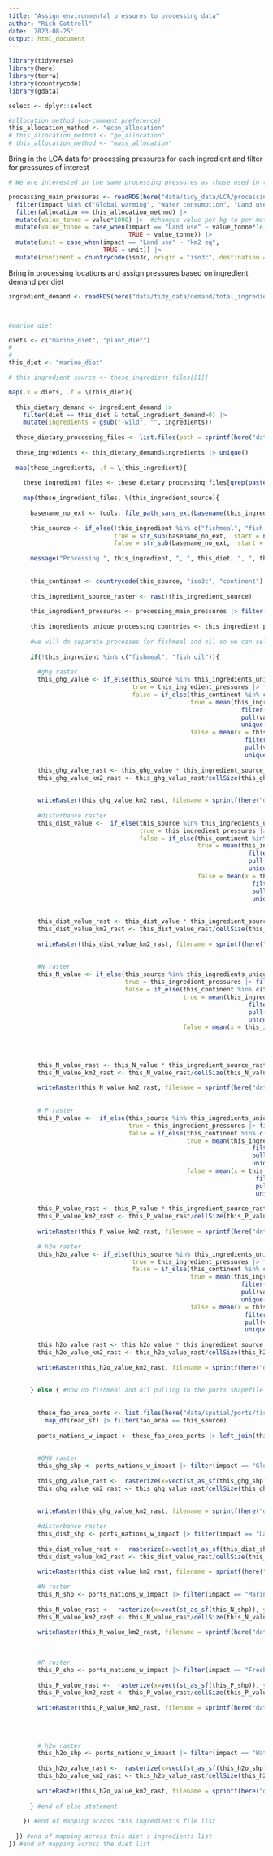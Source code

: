 ```yaml
---
title: "Assign environmental pressures to processing data"
author: "Rich Cottrell"
date: '2023-08-25'
output: html_document
---
```



```r

library(tidyverse)
library(here)
library(terra)
library(countrycode)
library(gdata)

select <- dplyr::select

#allocation method (un-comment preference)
this_allocation_method <- "econ_allocation"
# this_allocation_method <- "ge_allocation"
# this_allocation_method <- "mass_allocation"


```


Bring in the LCA data for processing pressures for each ingredient and filter for pressures of interest

```r
# We are interested in the same processing pressures as those used in the crops data and we want data based on our chosen allocation factor

processing_main_pressures <- readRDS(here("data/tidy_data/LCA/processing_LCA.rds")) |> 
  filter(impact %in% c("Global warming", "Water consumption", "Land use", "Freshwater eutrophication", "Marine eutrophication")) |> 
  filter(allocation == this_allocation_method) |> 
  mutate(value_tonne = value*1000) |>  #changes value per kg to per metric tonne
  mutate(value_tonne = case_when(impact == "Land use" ~ value_tonne*1e-6,
                                 TRUE ~ value_tonne)) |>
  mutate(unit = case_when(impact == "Land use" ~ "km2 eq",
                          TRUE ~ unit)) |> 
  mutate(continent = countrycode(iso3c, origin = "iso3c", destination = "continent", warn = TRUE))

```


Bring in processing locations and assign pressures based on ingredient demand per diet

```r

ingredient_demand <- readRDS(here("data/tidy_data/demand/total_ingredient_demand.rds"))



#marine diet

diets <- c("marine_diet", "plant_diet")
# 
# 
this_diet <- "marine_diet"

# this_ingredient_source <- these_ingredient_files[[1]]

map(.x = diets, .f = \(this_diet){
  
  this_dietary_demand <- ingredient_demand |> 
    filter(diet == this_diet & total_ingredient_demand>0) |> 
    mutate(ingredients = gsub("-wild", "", ingredients))
  
  these_dietary_processing_files <- list.files(path = sprintf(here("data/spatial/%s/processing"), this_diet), full.names = TRUE)
  
  these_ingredients <- this_dietary_demand$ingredients |> unique()
  
  map(these_ingredients, .f = \(this_ingredient){
    
    these_ingredient_files <- these_dietary_processing_files[grep(paste0(this_ingredient, "_"), these_dietary_processing_files)]
    
    map(these_ingredient_files, \(this_ingredient_source){
      
      basename_no_ext <- tools::file_path_sans_ext(basename(this_ingredient_source))
      
      this_source <- if_else(!this_ingredient %in% c("fishmeal", "fish oil"),
                             true = str_sub(basename_no_ext,  start = nchar(basename_no_ext)-2, end = nchar(basename_no_ext)),
                             false = str_sub(basename_no_ext,  start = nchar(basename_no_ext)-1, end = nchar(basename_no_ext)))
      
      message("Processing ", this_ingredient, ", ", this_diet, ", ", this_source)
      
      
      this_continent <- countrycode(this_source, "iso3c", "continent")
      
      this_ingredient_source_raster <- rast(this_ingredient_source)
      
      this_ingredient_pressures <- processing_main_pressures |> filter(ingredient == this_ingredient)
      
      this_ingredients_unique_processing_countries <- this_ingredient_pressures |> pull(iso3c) |> unique()
      
      #we will do separate processes for fishmeal and oil so we can select the ports with country codes
      
      if(!this_ingredient %in% c("fishmeal", "fish oil")){
        
        #ghg raster
        this_ghg_value <- if_else(this_source %in% this_ingredients_unique_processing_countries,
                                  true = this_ingredient_pressures |> filter(impact == "Global warming" & iso3c == this_source) |> pull(value_tonne),
                                  false = if_else(this_continent %in% c(this_ingredient_pressures |> pull(continent) |> unique()),
                                                  true = mean(this_ingredient_pressures |>
                                                                filter(impact == "Global warming" & continent == this_continent) |> 
                                                                pull(value_tonne) |> 
                                                                unique()),
                                                  false = mean(x = this_ingredient_pressures |>
                                                                 filter(impact == "Global warming") |> 
                                                                 pull(value_tonne) |> 
                                                                 unique())))
        
        this_ghg_value_rast <- this_ghg_value * this_ingredient_source_raster
        this_ghg_value_km2_rast <- this_ghg_value_rast/cellSize(this_ghg_value_rast)
        
        
        writeRaster(this_ghg_value_km2_rast, filename = sprintf(here("data/spatial/%s/int/%s_processing_ghg_km2_%s.tif"), this_diet, this_ingredient, this_allocation_method), overwrite = TRUE)
        
        #disturbance raster
        this_dist_value <-  if_else(this_source %in% this_ingredients_unique_processing_countries,
                                    true = this_ingredient_pressures |> filter(impact == "Land use" & iso3c == this_source) |> pull(value_tonne),
                                    false = if_else(this_continent %in% c(this_ingredient_pressures |> pull(continent) |> unique()),
                                                    true = mean(this_ingredient_pressures |>
                                                                  filter(impact == "Land use" & continent == this_continent) |> 
                                                                  pull(value_tonne) |> 
                                                                  unique()),
                                                    false = mean(x = this_ingredient_pressures |>
                                                                   filter(impact == "Land use") |> 
                                                                   pull(value_tonne) |> 
                                                                   unique())))
        
        
        this_dist_value_rast <- this_dist_value * this_ingredient_source_raster
        this_dist_value_km2_rast <- this_dist_value_rast/cellSize(this_dist_value_rast)
        
        writeRaster(this_dist_value_km2_rast, filename = sprintf(here("data/spatial/%s/int/%s_processing_disturbance_km2_%s.tif"), this_diet, this_ingredient, this_allocation_method), overwrite = TRUE)
        
        
        #N raster
        this_N_value <- if_else(this_source %in% this_ingredients_unique_processing_countries,
                                true = this_ingredient_pressures |> filter(impact == "Marine eutrophication" & iso3c == this_source) |> pull(value_tonne),
                                false = if_else(this_continent %in% c(this_ingredient_pressures |> pull(continent) |> unique()),
                                                true = mean(this_ingredient_pressures |>
                                                                  filter(impact == "Marine eutrophication" & continent == this_continent) |> 
                                                                  pull(value_tonne) |> 
                                                                  unique()),
                                                false = mean(x = this_ingredient_pressures |>
                                                                          filter(impact == "Marine eutrophication") |> 
                                                                          pull(value_tonne) |> 
                                                                          unique())))
        
        this_N_value_rast <- this_N_value * this_ingredient_source_raster
        this_N_value_km2_rast <- this_N_value_rast/cellSize(this_N_value_rast)         
        
        writeRaster(this_N_value_km2_rast, filename = sprintf(here("data/spatial/%s/int/%s_processing_N_km2_%s.tif"), this_diet, this_ingredient, this_allocation_method), overwrite = TRUE)
        
        
        # P raster
        this_P_value <-  if_else(this_source %in% this_ingredients_unique_processing_countries,
                                 true = this_ingredient_pressures |> filter(impact == "Freshwater eutrophication" & iso3c == this_source) |> pull(value_tonne),
                                 false = if_else(this_continent %in% c(this_ingredient_pressures |> pull(continent) |> unique()),
                                                 true = mean(this_ingredient_pressures |>
                                                                   filter(impact == "Freshwater eutrophication" & continent == this_continent) |> 
                                                                   pull(value_tonne) |> 
                                                                   unique()),
                                                 false = mean(x = this_ingredient_pressures |>
                                                                    filter(impact == "Freshwater eutrophication") |> 
                                                                    pull(value_tonne) |> 
                                                                    unique())))
        
        this_P_value_rast <- this_P_value * this_ingredient_source_raster
        this_P_value_km2_rast <- this_P_value_rast/cellSize(this_P_value_rast)
        
        writeRaster(this_P_value_km2_rast, filename = sprintf(here("data/spatial/%s/int/%s_processing_P_km2_%s.tif"), this_diet, this_ingredient, this_allocation_method), overwrite = TRUE)
        
        # h2o raster
        this_h2o_value <- if_else(this_source %in% this_ingredients_unique_processing_countries,
                                  true = this_ingredient_pressures |> filter(impact == "Water consumption" & iso3c == this_source) |> pull(value_tonne),
                                  false = if_else(this_continent %in% c(this_ingredient_pressures |> pull(continent) |> unique()),
                                                  true = mean(this_ingredient_pressures |>
                                                                filter(impact == "Water consumption" & continent == this_continent) |> 
                                                                pull(value_tonne) |> 
                                                                unique()),
                                                  false = mean(x = this_ingredient_pressures |>
                                                                 filter(impact == "Water consumption") |> 
                                                                 pull(value_tonne) |> 
                                                                 unique())))
        
        this_h2o_value_rast <- this_h2o_value * this_ingredient_source_raster
        this_h2o_value_km2_rast <- this_h2o_value_rast/cellSize(this_h2o_value_rast)
        
        writeRaster(this_h2o_value_km2_rast, filename = sprintf(here("data/spatial/%s/int/%s_processing_water_km2_%s.tif"), this_diet, this_ingredient, this_allocation_method), overwrite = TRUE)
        
        
      } else { #now do fishmeal and oil pulling in the ports shapefile
        
        
        these_fao_area_ports <- list.files(here("data/spatial/ports/fishing_area_ports"), pattern= ".shp", full.names = TRUE) |> 
          map_df(read_sf) |> filter(fao_area == this_source)
        
        ports_nations_w_impact <- these_fao_area_ports |> left_join(this_ingredient_pressures) |> drop_na(impact)
        
        
        #GHG raster
        this_ghg_shp <- ports_nations_w_impact |> filter(impact == "Global warming")
        
        this_ghg_value_rast <-  rasterize(x=vect(st_as_sf(this_ghg_shp)), y = rast(res=0.5), field = this_ghg_shp$value_tonne, fun = max)
        this_ghg_value_km2_rast <- this_ghg_value_rast/cellSize(this_ghg_value_rast)
        
        
        writeRaster(this_ghg_value_km2_rast, filename = sprintf(here("data/spatial/%s/int/%s_processing_ghg_km2_%s.tif"), this_diet, this_ingredient, this_allocation_method), overwrite = TRUE)
        
        #disturbance raster
        this_dist_shp <- ports_nations_w_impact |> filter(impact == "Land use")
        
        this_dist_value_rast <-  rasterize(x=vect(st_as_sf(this_dist_shp)), y = rast(res=0.5), field = this_dist_shp$value_tonne, fun = max)
        this_dist_value_km2_rast <- this_dist_value_rast/cellSize(this_dist_value_rast)
        
        writeRaster(this_dist_value_km2_rast, filename = sprintf(here("data/spatial/%s/int/%s_processing_disturbance_km2_%s.tif"), this_diet, this_ingredient, this_allocation_method), overwrite = TRUE)
        
        #N raster
        this_N_shp <- ports_nations_w_impact |> filter(impact == "Marine eutrophication")
        
        this_N_value_rast <-  rasterize(x=vect(st_as_sf(this_N_shp)), y = rast(res=0.5), field = this_N_shp$value_tonne, fun = max)
        this_N_value_km2_rast <- this_N_value_rast/cellSize(this_N_value_rast)         
        
        writeRaster(this_N_value_km2_rast, filename = sprintf(here("data/spatial/%s/int/%s_processing_N_km2_%s.tif"), this_diet, this_ingredient, this_allocation_method), overwrite = TRUE)
        
        
        
        #P raster
        this_P_shp <- ports_nations_w_impact |> filter(impact == "Freshwater eutrophication")
        
        this_P_value_rast <-  rasterize(x=vect(st_as_sf(this_P_shp)), y = rast(res=0.5), field = this_P_shp$value_tonne, fun = max)
        this_P_value_km2_rast <- this_P_value_rast/cellSize(this_P_value_rast)
        
        writeRaster(this_P_value_km2_rast, filename = sprintf(here("data/spatial/%s/int/%s_processing_P_km2_%s.tif"), this_diet, this_ingredient, this_allocation_method), overwrite = TRUE)
        
        
        
        
        # h2o raster 
        this_h2o_shp <- ports_nations_w_impact |> filter(impact == "Water consumption")
        
        this_h2o_value_rast <-  rasterize(x=vect(st_as_sf(this_h2o_shp)), y = rast(res=0.5), field = this_h2o_shp$value_tonne, fun = max)
        this_h2o_value_km2_rast <- this_h2o_value_rast/cellSize(this_h2o_value_rast)
        
        writeRaster(this_h2o_value_km2_rast, filename = sprintf(here("data/spatial/%s/int/%s_processing_water_km2_%s.tif"), this_diet, this_ingredient, this_allocation_method), overwrite = TRUE)
        
      } #end of else statement
      
    }) #end of mapping across this ingredient's file list
    
  }) #end of mapping across this diet's ingredients list
}) #end of mapping across the diet list




```


